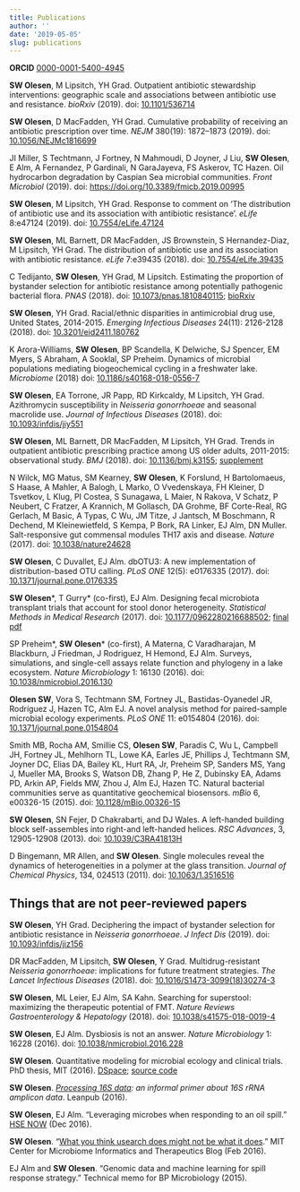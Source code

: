 ```yaml
---
title: Publications
author: ''
date: '2019-05-05'
slug: publications
---
```


**ORCID** [0000-0001-5400-4945](https://orcid.org/0000-0001-5400-4945)

**SW Olesen**, M Lipsitch, YH Grad. Outpatient antibiotic stewardship interventions: geographic scale and associations between antibiotic use and resistance. *bioRxiv* (2019). doi: [10.1101/536714](https://doi.org/10.1101/536714)

**SW Olesen**, D MacFadden, YH Grad. Cumulative probability of receiving an antibiotic prescription over time. *NEJM* 380(19): 1872--1873 (2019). doi: [10.1056/NEJMc1816699](https://doi.org/10.1056/NEJMc1816699)

JI Miller, S Techtmann, J Fortney, N Mahmoudi, D Joyner, J Liu, **SW Olesen**, E Alm, A Fernandez, P Gardinali, N GaraJayeva, FS Askerov, TC Hazen. Oil hydrocarbon degradation by Caspian Sea microbial communities. *Front Microbiol* (2019). doi: [https://doi.org/10.3389/fmicb.2019.00995](https://doi.org/10.3389/fmicb.2019.00995)

**SW Olesen**, M Lipsitch, YH Grad. Response to comment on 'The distribution of antibiotic use and its association with antibiotic resistance'. *eLife* 8:e47124 (2019). doi: [10.7554/eLife.47124](https://doi.org/10.7554/eLife.47124)

**SW Olesen**, ML Barnett, DR MacFadden, JS Brownstein, S Hernandez-Diaz, M Lipsitch, YH Grad. The distribution of antibiotic use and its association with antibiotic resistance. *eLife* 7:e39435 (2018). doi: [10.7554/eLife.39435](https://doi.org/10.7554/eLife.39435)

C Tedijanto, **SW Olesen**, YH Grad, M Lipsitch. Estimating the proportion of bystander selection for antibiotic resistance among potentially pathogenic bacterial flora. *PNAS* (2018). doi: [10.1073/pnas.1810840115](https://doi.org/10.1073/pnas.1810840115); [bioRxiv](https://www.biorxiv.org/content/early/2018/09/28/288704)

**SW Olesen**, YH Grad. Racial/ethnic disparities in antimicrobial drug use, United States, 2014-2015. *Emerging Infectious Diseases* 24(11): 2126-2128 (2018). doi: [10.3201/eid2411.180762](https://doi.org/10.3201/eid2411.180762)

K Arora-Williams, **SW Olesen**, BP Scandella, K Delwiche, SJ Spencer, EM Myers, S Abraham, A Sooklal, SP Preheim. Dynamics of microbial populations mediating biogeochemical cycling in a freshwater lake. *Microbiome* (2018) doi: [10.1186/s40168-018-0556-7](https://doi.org/10.1186/s40168-018-0556-7)

**SW Olesen**, EA Torrone, JR Papp, RD Kirkcaldy, M Lipsitch, YH Grad. Azithromycin susceptibility in *Neisseria gonorrhoeae* and seasonal macrolide use. *Journal of Infectious Diseases* (2018). doi: [10.1093/infdis/jiy551](https://doi.org/10.1093/infdis/jiy551)

**SW Olesen**, ML Barnett, DR MacFadden, M Lipsitch, YH Grad. Trends in outpatient antibiotic prescribing practice among US older adults, 2011-2015: observational study. *BMJ* (2018). doi: [10.1136/bmj.k3155](https://doi.org/10.1136/bmj.k3155); [supplement](/img/bmj_supplement.pdf)

N Wilck, MG Matus, SM Kearney, **SW Olesen**, K Forslund, H Bartolomaeus, S Haase, A Mahler, A Balogh, L Marko, O Vvedenskaya, FH Kleiner, D Tsvetkov, L Klug, PI Costea, S Sunagawa, L Maier, N Rakova, V Schatz, P Neubert, C Fratzer, A Krannich, M Gollasch, DA Grohme, BF Corte-Real, RG Gerlach, M Basic, A Typas, C Wu, JM Titze, J Jantsch, M Boschmann, R Dechend, M Kleinewietfeld, S Kempa, P Bork, RA Linker, EJ Alm, DN Muller. Salt-responsive gut commensal modules TH17 axis and disease. *Nature* (2017). doi: [10.1038/nature24628](https://doi.org/10.1038/nature24628)

**SW Olesen**, C Duvallet, EJ Alm. dbOTU3: A new implementation of distribution-based OTU calling. *PLoS ONE* 12(5): e0176335 (2017). doi: [10.1371/journal.pone.0176335](https://doi.org/10.1371/journal.pone.0176335)

**SW Olesen**\*, T Gurry\* (co-first), EJ Alm. Designing fecal microbiota  transplant trials that account for stool donor heterogeneity. *Statistical Methods in Medical Research* (2017). doi: [10.1177/0962280216688502](https://doi.org/10.1177/0962280216688502); [final pdf](http://journals.sagepub.com/doi/pdf/10.1177/0962280216688502)

SP Preheim\*, **SW Olesen**\* (co-first), A Materna, C Varadharajan, M Blackburn, J Friedman, J Rodriguez, H Hemond, EJ Alm. Surveys, simulations, and single-cell assays relate function and phylogeny in a lake ecosystem. *Nature Microbiology* 1: 16130 (2016). doi: [10.1038/nmicrobiol.2016.130](https://doi.org/10.1038/nmicrobiol.2016.130)

**Olesen SW**, Vora S, Techtmann SM, Fortney JL, Bastidas-Oyanedel JR, Rodríguez J, Hazen TC, Alm EJ. A novel analysis method for paired-sample microbial ecology experiments. *PLoS ONE* 11: e0154804 (2016). doi: [10.1371/journal.pone.0154804](https://doi.org/10.1371/journal.pone.0154804)

Smith MB, Rocha AM, Smillie CS, **Olesen SW**, Paradis C, Wu L, Campbell JH, Fortney JL, Mehlhorn TL, Lowe KA, Earles JE, Phillips J, Techtmann SM, Joyner DC, Elias DA, Bailey KL, Hurt RA, Jr, Preheim SP, Sanders MS, Yang J, Mueller MA, Brooks S, Watson DB, Zhang P, He Z, Dubinsky EA, Adams PD, Arkin AP, Fields MW, Zhou J, Alm EJ, Hazen TC. Natural bacterial communities serve as quantitative geochemical biosensors. *mBio* 6, e00326-15 (2015). doi: [10.1128/mBio.00326-15](https://doi.org/10.1128/mBio.00326-15)

**SW Olesen**, SN Fejer, D Chakrabarti, and DJ Wales. A left-handed building block self-assembles into right-and left-handed helices. *RSC Advances*, 3, 12905-12908 (2013). doi: [10.1039/C3RA41813H](https://doi.org/10.1039/C3RA41813H)

D Bingemann, MR Allen, and **SW Olesen**. Single molecules reveal the dynamics of heterogeneities in a polymer at the glass transition. *Journal of Chemical Physics*, 134, 024513 (2011). doi: [10.1063/1.3516516](https://doi.org/10.1063/1.3516516)


## Things that are not peer-reviewed papers

**SW Olesen**, YH Grad. Deciphering the impact of bystander selection for antibiotic resistance in *Neisseria gonorrhoeae*. *J Infect Dis* (2019). doi: [10.1093/infdis/jiz156](https://doi.org/10.1093/infdis/jiz156)

DR MacFadden, M Lipsitch, **SW Olesen**, Y Grad. Multidrug-resistant *Neisseria gonorrhoeae*: implications for future treatment strategies. *The Lancet Infectious Diseases* (2018). doi: [10.1016/S1473-3099(18)30274-3](https://doi.org/10.1016/S1473-3099(18)30274-3)

**SW Olesen**, ML Leier, EJ Alm, SA Kahn. Searching for superstool: maximizing the therapeutic potential of FMT. *Nature Reviews Gastroenterology & Hepatology* (2018). doi: [10.1038/s41575-018-0019-4](https://doi.org/10.1038/s41575-018-0019-4)

**SW Olesen**, EJ Alm. Dysbiosis is not an answer. *Nature Microbiology* 1: 16228 (2016). doi: [10.1038/nmicrobiol.2016.228](https://doi.org/10.1038/nmicrobiol.2016.228)

**SW Olesen**. Quantitative modeling for microbial ecology and clinical trials. PhD thesis, MIT (2016). [DSpace](https://dspace.mit.edu/handle/1721.1/107277); [source code](https://github.com/swo/mit-thesis)

**SW Olesen**. *[Processing 16S data](https://leanpub.com/primer16s/): an informal primer about 16S rRNA amplicon data*. Leanpub (2016).

**SW Olesen**, EJ Alm. "Leveraging microbes when responding to an oil spill." [HSE NOW](http://www.spe.org/hsenow/article/leveraging-microbes-when-responding-to-a-spill) (Dec 2016).

**SW Olesen**. "[What you think usearch does might not be what it does](http://microbiome.mit.edu/2016/02/07/usearch/)." MIT Center for Microbiome Informatics and Therapeutics Blog (Feb 2016).

EJ Alm and **SW Olesen**. "Genomic data and machine learning for spill response strategy." Technical memo for BP Microbiology (2015).
